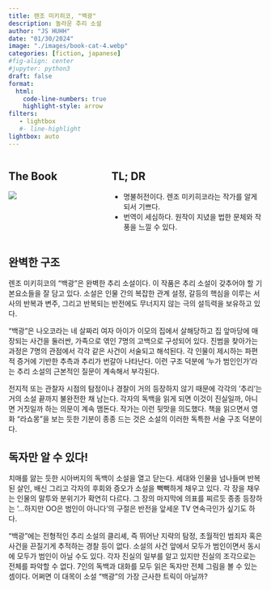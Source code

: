 ---
title: 렌조 미키히코, "백광"
description: 놀라운 추리 소설 
author: "JS HUHH"
date: "01/30/2024"
image: "./images/book-cat-4.webp"
categories: [fiction, japanese]
#fig-align: center
#jupyter: python3
draft: false
format:
  html:
    code-line-numbers: true
    highlight-style: arrow
filters:
   - lightbox
   #- line-highlight
lightbox: auto
---

::: columns
::: {.column width="30%"}
## The Book
[![](https://image.aladin.co.kr/product/29437/45/cover500/e942530974_1.jpg)](https://www.aladin.co.kr/shop/wproduct.aspx?ItemId=326261783)
:::

:::{.column width="5%"}
:::

::: {.column width="65%"}
## TL; DR
- 명불허전이다. 렌조 미키히코라는 작가를 알게 되서 기쁘다. 
- 번역이 세심하다. 원작이 지녔을 법한 문체와 작풍을 느낄 수 있다.
:::
:::


## 완벽한 구조 

렌조 미키히코의 “백광”은 완벽한 추리 소설이다. 이 작품은 추리 소설이 갖추어야 할 기본요소들을 잘 담고 있다. 소설은 인물 간의 복잡한 관계 설정, 갈등의 핵심을 이루는 서사의 반복과 변주, 그리고 반복되는 반전에도 무너지지 않는 극의 설득력을 보유하고 있다.

“백광”은 나오코라는 네 살짜리 여자 아이가 이모의 집에서 살해당하고 집 앞마당에 매장되는 사건을 둘러싼, 가족으로 엮인 7명의 고백으로 구성되어 있다. 진범을 찾아가는 과정은 7명의 관점에서 각각 같은 사건이 서술되고 해석된다. 각 인물이 제시하는 파편적 증거에 기반한 추측과 추리가 번갈아 나타난다. 이런 구조 덕분에 ‘누가 범인인가’라는 추리 소설의 근본적인 질문이 계속해서 부각된다.

전지적 또는 관찰자 시점의 탐정이나 경찰이 거의 등장하지 않기 때문에 각각의 ‘추리’는 거의 소설 끝까지 불완전한 채 남는다. 각자의 독백을 읽게 되면 이것이 진실일까, 아니면 거짓일까 하는 의문이 계속 맴돈다. 작가는 이런 뒷맛을 의도했다. 책을 읽으면서 영화 “라쇼몽”을 보는 듯한 기분이 종종 드는 것은 소설의 이러한 독특한 서술 구조 덕분이다.

## 독자만 알 수 있다! 

치매를 앓는 듯한 시아버지의 독백이 소설을 열고 닫는다. 세대와 인물을 넘나들며 반복된 살인, 배신 그리고 각자의 후회와 증오가 소설을 빽빽하게 채우고 있다. 각 장을 채우는 인물의 말투와 분위기가 확연히 다르다. 그 장의 마지막에 의표를 찌르듯 종종 등장하는 ‘…하지만 OO은 범인이 아니다’의 구절은 반전을 앞세운 TV 연속극인가 싶기도 하다.

“백광”에는 전형적인 추리 소설의 클리셰, 즉 뛰어난 지략의 탐정, 초월적인 범죄자 혹은 사건을 끈질기게 추적하는 경찰 등이 없다. 소설의 사건 앞에서 모두가 범인이면서 동시에 모두가 범인이 아닐 수도 있다. 각자 진실의 일부를 알고 있지만 진실의 조각으로는 전체를 파악할 수 없다. 7인의 독백과 대화를 모두 읽은 독자만 전체 그림을 볼 수 있는 셈이다. 어쩌면 이 대목이 소설 “백광”의 가장 근사한 트릭이 아닐까?




